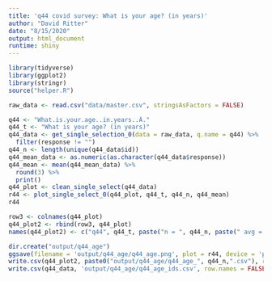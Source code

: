 ```yaml
---
title: 'q44 covid survey: What is your age? (in years)'
author: "David Ritter"
date: "8/15/2020"
output: html_document
runtime: shiny
---
```


```r
library(tidyverse)
library(ggplot2)
library(stringr)
source("helper.R")
```

```r
raw_data <- read.csv("data/master.csv", stringsAsFactors = FALSE)
```

```r
q44 <- "What.is.your.age..in.years..Â."
q44_t <- "What is your age? (in years)"
q44_data <- get_single_selection_0(data = raw_data, q.name = q44) %>%
  filter(response != "")
q44_n <- length(unique(q44_data$id))
q44_mean_data <- as.numeric(as.character(q44_data$response))
q44_mean <- mean(q44_mean_data) %>%
  round(3) %>%
  print()
q44_plot <- clean_single_select(q44_data)
r44 <- plot_single_select_0(q44_plot, q44_t, q44_n, q44_mean)
r44
```

```r
row3 <- colnames(q44_plot)
q44_plot2 <- rbind(row3, q44_plot)
names(q44_plot2) <- c("q44", q44_t, paste("n = ", q44_n, paste(" avg = ", q44_mean)))
```

```r
dir.create("output/q44_age")
ggsave(filename = 'output/q44_age/q44_age.png', plot = r44, device = 'png')
write.csv(q44_plot2, paste0("output/q44_age/q44_age_", q44_n,".csv"), row.names=F)
write.csv(q44_data, 'output/q44_age/q44_age_ids.csv', row.names = FALSE)
```

